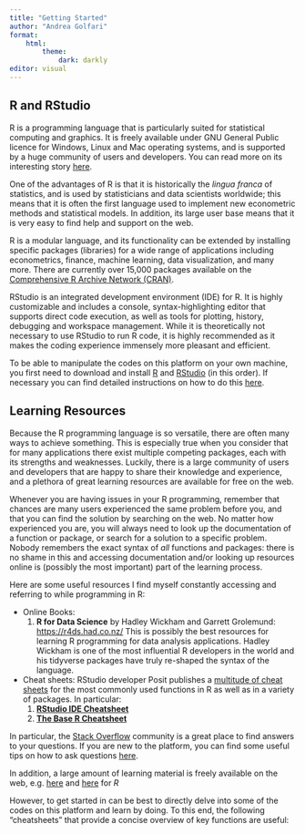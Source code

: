 ```yaml
---
title: "Getting Started"
author: "Andrea Golfari"
format: 
    html:
        theme:
            dark: darkly
editor: visual
---
```


## R and RStudio

R is a programming language that is particularly suited for statistical computing and graphics. It is freely available under GNU General Public licence for Windows, Linux and Mac operating systems, and is supported by a huge community of users and developers. You can read more on its interesting story [here](https://www.r-project.org/about.html).

One of the advantages of R is that it is historically the *lingua franca* of statistics, and is used by statisticians and data scientists worldwide; this means that it is often the first language used to implement new econometric methods and statistical models. In addition, its large user base means that it is very easy to find help and support on the web.

R is a modular language, and its functionality can be extended by installing specific packages (libraries) for a wide range of applications including econometrics, finance, machine learning, data visualization, and many more. There are currently over 15,000 packages available on the [Comprehensive R Archive Network (CRAN)](https://cran.r-project.org/).

RStudio is an integrated development environment (IDE) for R. It is highly customizable and includes a console, syntax-highlighting editor that supports direct code execution, as well as tools for plotting, history, debugging and workspace management. While it is theoretically not necessary to use RStudio to run R code, it is highly recommended as it makes the coding experience immensely more pleasant and efficient.

To be able to manipulate the codes on this platform on your own machine, you first need to download and install [R](https://cran.r-project.org/) and [RStudio](https://posit.co/products/open-source/rstudio/) (in this order). If necessary you can find detailed instructions on how to do this [here](https://rstudio-education.github.io/hopr/starting.html).

## Learning Resources

Because the R programming language is so versatile, there are often many ways to achieve something. This is especially true when you consider that for many applications there exist multiple competing packages, each with its strengths and weaknesses. Luckily, there is a large community of users and developers that are happy to share their knowledge and experience, and a plethora of great learning resources are available for free on the web.

Whenever you are having issues in your R programming, remember that chances are many users experienced the same problem before you, and that you can find the solution by searching on the web. No matter how experienced you are, you will always need to look up the documentation of a function or package, or search for a solution to a specific problem. Nobody remembers the exact syntax of *all* functions and packages: there is no shame in this and accessing documentation and/or looking up resources online is (possibly the most important) part of the learning process.

Here are some useful resources I find myself constantly accessing and referring to while programming in R:

* Online Books:
    1. **R for Data Science** by Hadley Wickham and Garrett Grolemund: [https://r4ds.had.co.nz/](https://r4ds.had.co.nz/)
    This is possibly the best resources for learning R programming for data analysis applications. Hadley Wickham is one of       the most influential R developers in the world and his tidyverse packages have truly re-shaped the syntax of the language.

* Cheat sheets: RStudio developer Posit publishes a [multitude of cheat sheets](https://posit.co/resources/cheatsheets/) for the most commonly used functions in R as        well as in a variety of packages. In particular:
    1. [**RStudio IDE Cheatsheet**](https://rstudio.github.io/cheatsheets/html/rstudio-ide.html)
    2. [**The Base R Cheatsheet**](https://rstudio.github.io/cheatsheets/base-r.pdf)
  




In particular, the [Stack Overflow](https://stackoverflow.com/) community is a great place to find answers to your questions. If you are new to the platform, you can find some useful tips on how to ask questions [here](https://stackoverflow.com/help/how-to-ask).

In addition, a large amount of learning material is freely available on the web, e.g. [here](https://education.rstudio.com/learn/beginner/) and [here](https://www.w3schools.com/r/default.asp) for *R* 

However, to get started in can be best to directly delve into some of the codes on this platform and learn by doing. To this end, the following "cheatsheets" that provide a concise overview of key functions are useful:

